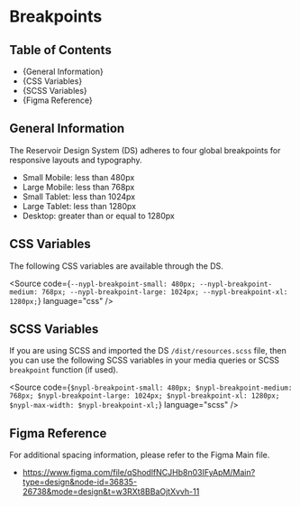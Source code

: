 

<Meta title="Style Guide/Breakpoints" />

# Breakpoints

## Table of Contents

- {<Link href="#general-information" target="_self">General Information</Link>}
- {<Link href="#css-variables" target="_self">CSS Variables</Link>}
- {<Link href="#scss-variables" target="_self">SCSS Variables</Link>}
- {<Link href="#figma-reference" target="_self">Figma Reference</Link>}

## General Information

The Reservoir Design System (DS) adheres to four global breakpoints for
responsive layouts and typography.

- Small Mobile: less than 480px
- Large Mobile: less than 768px
- Small Tablet: less than 1024px
- Large Tablet: less than 1280px
- Desktop: greater than or equal to 1280px

## CSS Variables

The following CSS variables are available through the DS.

<Source
  code={`
--nypl-breakpoint-small: 480px;
--nypl-breakpoint-medium: 768px;
--nypl-breakpoint-large: 1024px;
--nypl-breakpoint-xl: 1280px;
`}
  language="css"
/>

## SCSS Variables

If you are using SCSS and imported the DS `/dist/resources.scss` file, then you
can use the following SCSS variables in your media queries or SCSS `breakpoint`
function (if used).

<Source
  code={`
$nypl-breakpoint-small: 480px;
$nypl-breakpoint-medium: 768px;
$nypl-breakpoint-large: 1024px;
$nypl-breakpoint-xl: 1280px;
$nypl-max-width: $nypl-breakpoint-xl;
`}
  language="scss"
/>

## Figma Reference

For additional spacing information, please refer to the Figma Main file.

- https://www.figma.com/file/qShodlfNCJHb8n03IFyApM/Main?type=design&node-id=36835-26738&mode=design&t=w3RXt8BBaOjtXvvh-11
